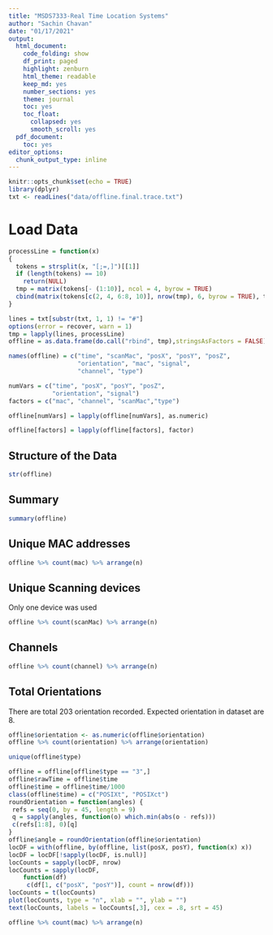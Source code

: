 ```yaml
---
title: "MSDS7333-Real Time Location Systems"
author: "Sachin Chavan"
date: "01/17/2021"
output:
  html_document:
    code_folding: show
    df_print: paged
    highlight: zenburn
    html_theme: readable
    keep_md: yes
    number_sections: yes
    theme: journal
    toc: yes
    toc_float:
      collapsed: yes
      smooth_scroll: yes
  pdf_document:
    toc: yes
editor_options:
  chunk_output_type: inline
---
```


```r
knitr::opts_chunk$set(echo = TRUE)
library(dplyr)
txt <- readLines("data/offline.final.trace.txt")
```

# Load Data

```r
processLine = function(x)
{
  tokens = strsplit(x, "[;=,]")[[1]]
  if (length(tokens) == 10)
    return(NULL)
  tmp = matrix(tokens[- (1:10)], ncol = 4, byrow = TRUE)
  cbind(matrix(tokens[c(2, 4, 6:8, 10)], nrow(tmp), 6, byrow = TRUE), tmp)
}

lines = txt[substr(txt, 1, 1) != "#"]
options(error = recover, warn = 1)
tmp = lapply(lines, processLine)
offline = as.data.frame(do.call("rbind", tmp),stringsAsFactors = FALSE)

names(offline) = c("time", "scanMac", "posX", "posY", "posZ",
                   "orientation", "mac", "signal",
                   "channel", "type")

numVars = c("time", "posX", "posY", "posZ",
            "orientation", "signal")
factors = c("mac", "channel", "scanMac","type")

offline[numVars] = lapply(offline[numVars], as.numeric)

offline[factors] = lapply(offline[factors], factor)
```

## Structure of the Data

```r
str(offline)
```


## Summary

```r
summary(offline)
```

## Unique MAC addresses
```r
offline %>% count(mac) %>% arrange(n)
```
## Unique Scanning devices

Only one device was used

```r
offline %>% count(scanMac) %>% arrange(n)
```


## Channels 

```r
offline %>% count(channel) %>% arrange(n)
```
## Total Orientations

There are total 203 orientation recorded. Expected orientation in dataset are 8.

```r
offline$orientation <- as.numeric(offline$orientation)
offline %>% count(orientation) %>% arrange(orientation)
```
```r
unique(offline$type)
```


```r
offline = offline[offline$type == "3",]
offline$rawTime = offline$time
offline$time = offline$time/1000
class(offline$time) = c("POSIXt", "POSIXct")
roundOrientation = function(angles) {
 refs = seq(0, by = 45, length = 9)
 q = sapply(angles, function(o) which.min(abs(o - refs)))
 c(refs[1:8], 0)[q]
}
offline$angle = roundOrientation(offline$orientation)
locDF = with(offline, by(offline, list(posX, posY), function(x) x))
locDF = locDF[!sapply(locDF, is.null)]
locCounts = sapply(locDF, nrow)
locCounts = sapply(locDF,
    function(df)
     c(df[1, c("posX", "posY")], count = nrow(df)))
locCounts = t(locCounts)
plot(locCounts, type = "n", xlab = "", ylab = "")
text(locCounts, labels = locCounts[,3], cex = .8, srt = 45)
```

```r
offline %>% count(mac) %>% arrange(n)
```